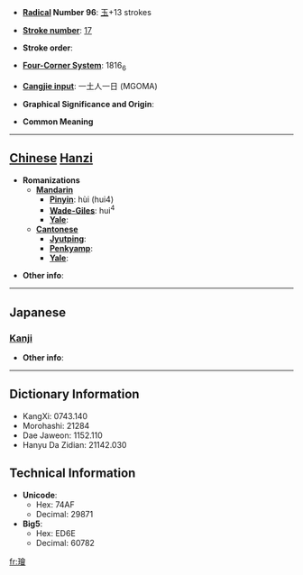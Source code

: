 * '''[[Wiktionary:Chinese radical index| Radical]] Number 96''': [[Wiktionary:Chinese radical index 玉|玉]]+13 strokes

* '''[[Wiktionary:Chinese total strokes index|Stroke number]]''': [[Wiktionary:Chinese total strokes index 17|17]]

* '''Stroke order''': 

* '''[[Wiktionary:Chinese four corner index|Four-Corner System]]''': 1816<sub>6</sub>

* '''[[Wiktionary:Chinese Cangjie index|Cangjie input]]''': 一土人一日 (MGOMA)

* '''Graphical Significance and Origin''': 

* '''Common Meaning'''

----

== [[Chinese]] [[Hanzi]] ==

* '''Romanizations'''
** '''[[Mandarin]]'''
*** '''[[Pinyin]]''': hùi (hui4)
*** '''[[Wade-Giles]]''': hui<sup>4</sup>
*** '''[[Yale]]''': 
** '''[[Cantonese]]'''
*** '''[[Jyutping]]''':
*** '''[[Penkyamp]]''': 
*** '''[[Yale]]''': 

* '''Other info''': 

----

==Japanese==
===[[Kanji]]===
{{kanji|on readings=[[かい]] (kai), [[え]] (e), [[け]] (ke)
|kun readings=[[かざり]] (kazari)
}}

* '''Other info''':  

----

== Dictionary Information ==

* KangXi: 0743.140
* Morohashi: 21284
* Dae Jaweon: 1152.110
* Hanyu Da Zidian: 21142.030

== Technical Information ==

* '''Unicode''':
** Hex: 74AF
** Decimal: 29871
* '''Big5''':
** Hex: ED6E
** Decimal: 60782

[[fr:璯]]